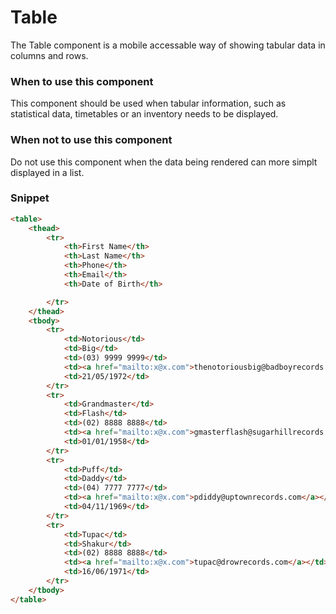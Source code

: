 
<Meta title="Components/Content/Table" />

# Table

The Table component is a mobile accessable way of showing tabular data in columns and rows.

### When to use this component

This component should be used when tabular information, such as statistical data, timetables or an inventory needs to be displayed.

### When not to use this component

Do not use this component when the data being rendered can more simplt displayed in a list.

### Snippet

```HTML
<table>
    <thead>
        <tr>
            <th>First Name</th>
            <th>Last Name</th>
            <th>Phone</th>
            <th>Email</th>
            <th>Date of Birth</th>

        </tr>
    </thead>
    <tbody>
        <tr>
            <td>Notorious</td>
            <td>Big</td>
            <td>(03) 9999 9999</td>
            <td><a href="mailto:x@x.com">thenotoriousbig@badboyrecords.com</a></td>
            <td>21/05/1972</td>
        </tr>
        <tr>
            <td>Grandmaster</td>
            <td>Flash</td>
            <td>(02) 8888 8888</td>
            <td><a href="mailto:x@x.com">gmasterflash@sugarhillrecords.com</a></td>
            <td>01/01/1958</td>
        </tr>
        <tr>
            <td>Puff</td>
            <td>Daddy</td>
            <td>(04) 7777 7777</td>
            <td><a href="mailto:x@x.com">pdiddy@uptownrecords.com</a></td>
            <td>04/11/1969</td>
        </tr>
        <tr>
            <td>Tupac</td>
            <td>Shakur</td>
            <td>(02) 8888 8888</td>
            <td><a href="mailto:x@x.com">tupac@drowrecords.com</a></td>
            <td>16/06/1971</td>
        </tr>
    </tbody>
</table>
```